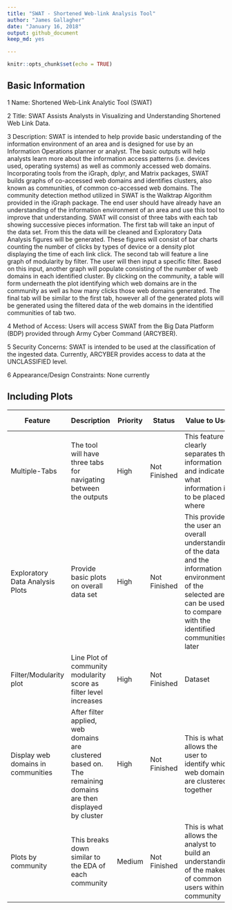 ```yaml
---
title: "SWAT - Shortened Web-link Analysis Tool"
author: "James Gallagher"
date: "January 16, 2018"
output: github_document
keep_md: yes

---
```



<!-- don't edit README.md go to README.Rmd instead -->


```r
knitr::opts_chunk$set(echo = TRUE)
```

## Basic Information

1 Name: Shortened Web-Link Analytic Tool (SWAT)

2 Title: SWAT Assists Analysts in Visualizing and Understanding Shortened Web Link Data.

3 Description: SWAT is intended to help provide basic understanding of the information environment of an area and is designed for use by an Information Operations planner or analyst. The basic outputs will help analysts learn more about the information access patterns (i.e. devices used, operating systems) as well as commonly accessed web domains. Incorporating tools from the iGraph, dplyr, and Matrix packages, SWAT builds graphs of co-accessed web domains and identifies clusters, also known as communities, of common co-accessed web domains. The community detection method utilized in SWAT is the Walktrap Algorithm provided in the iGraph package. The end user should have already have an understanding of the information environment of an area and use this tool to improve that understanding.
	SWAT will consist of three tabs with each tab showing successive pieces information. The first tab will take an input of the data set. From this the data will be cleaned and Exploratory Data Analysis figures will be generated. These figures will consist of bar charts counting the number of clicks by types of device or a density plot displaying the time of each link click. The second tab will feature a line graph of modularity by filter. The user will then input a specific filter. Based on this input, another graph will populate consisting of the number of web domains in each identified cluster. By clicking on the community, a table will form underneath the plot identifying which web domains are in the community as well as how many clicks those web domains generated. The final tab will be similar to the first tab, however all of the generated plots will be generated using the filtered data of the web domains in the identified communities of tab two.

4 Method of Access: Users will access SWAT from the Big Data Platform (BDP) provided through Army Cyber Command (ARCYBER).

5 Security Concerns: SWAT is intended to be used at the classification of the ingested data. Currently, ARCYBER provides access to data at the UNCLASSIFIED level.

6 Appearance/Design Constraints:    None currently 


## Including Plots

Feature | Description	| Priority |	Status	| Value to User	| Inputs required |	Desired Outputs |	End User Uses|	Time	| Necessity
--------| --------| --------| --------| --------| --------| --------| --------| --------| --------| 
Multiple-Tabs | The tool will have three tabs for navigating between the outputs | High | Not Finished | This feature clearly separates the information and indicates what information is to be placed where | None | None | No outputs given | Completed prior to deadline | Current Version
Exploratory Data Analysis Plots| Provide basic plots on overall data set | High | Not Finished | This provides the user an overall understanding of the data and the information environment of the selected area; can be used to compare with the identified communities later | Data set, what to be plotted (hardware type, OS, time, etc) | Bar chart or Density Plot based on inputs | User will use the plots to understand the data | Completed prior to deadline | Current Version
Filter/Modularity plot | Line Plot of community modularity score as filter level increases | High| Not Finished | Dataset | Line chart | Determine which filter level to use in future analysis | Completed prior to deadline  | Current Version
Display web domains in communities | After filter applied, web domains are clustered based on. The remaining domains are then displayed by cluster | High | Not Finished | This is what allows the user to identify which web domains are clustered together | Dataset, desired filter level | 2 column table, 1st column is web domains, 2nd column is number of clicks from that dataset | Completed prior to deadline | Current Version
Plots by community | This breaks down similar to the EDA of each community | Medium | Not Finished | This is what allows the analyst to build an understanding of the makeup of common users within a community | Dataset, identified communities, what to be plotted | Bar charts or density plots based on user input | Used to understand better the clusters of web domains within a dataset | Not completed prior to deadline | Future Version 





